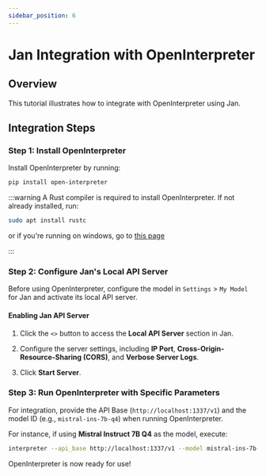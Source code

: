 ```yaml
---
sidebar_position: 6
---
```


# Jan Integration with OpenInterpreter

## Overview

This tutorial illustrates how to integrate with OpenInterpreter using Jan.

## Integration Steps

### Step 1: Install OpenInterpreter

Install OpenInterpreter by running:

```sh
pip install open-interpreter
```

:::warning
A Rust compiler is required to install OpenInterpreter. If not already installed, run:

```zsh
sudo apt install rustc
```

or if you're running on windows, go to [this page](https://rustup.rs/)

:::

### Step 2: Configure Jan's Local API Server

Before using OpenInterpreter, configure the model in `Settings` > `My Model` for Jan and activate its local API server.

#### Enabling Jan API Server

1. Click the `<>` button to access the **Local API Server** section in Jan.

2. Configure the server settings, including **IP Port**, **Cross-Origin-Resource-Sharing (CORS)**, and **Verbose Server Logs**.

3. Click **Start Server**.

### Step 3: Run OpenInterpreter with Specific Parameters

For integration, provide the API Base (`http://localhost:1337/v1`) and the model ID (e.g., `mistral-ins-7b-q4`) when running OpenInterpreter.

For instance, if using **Mistral Instruct 7B Q4** as the model, execute:

```zsh
interpreter --api_base http://localhost:1337/v1 --model mistral-ins-7b-q4
```

OpenInterpreter is now ready for use!
